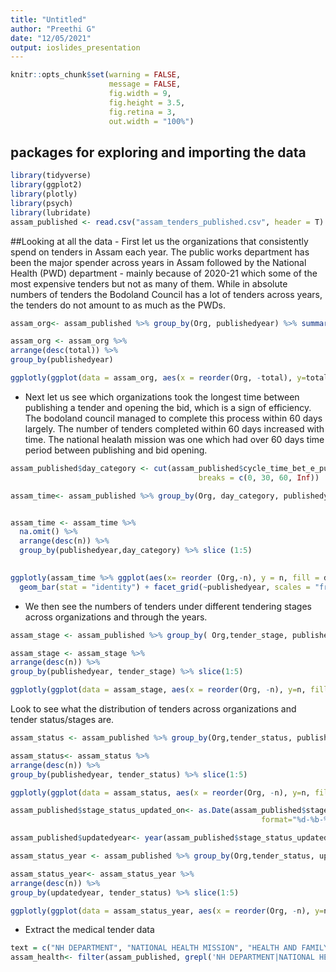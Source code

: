 ```yaml
---
title: "Untitled"
author: "Preethi G"
date: "12/05/2021"
output: ioslides_presentation
---
```


```r
knitr::opts_chunk$set(warning = FALSE,
                      message = FALSE,
                      fig.width = 9, 
                      fig.height = 3.5, 
                      fig.retina = 3,
                      out.width = "100%")
```

## packages for exploring and importing the data
```r
library(tidyverse)
library(ggplot2)
library(plotly)
library(psych)
library(lubridate)
assam_published <- read.csv("assam_tenders_published.csv", header = T)
```

##Looking at all the data
- First let us the organizations that consistently spend on tenders in Assam each year. The public works department has been the major spender across years in Assam followed by the National Health (PWD) department - mainly because of 2020-21 which some of the most expensive tenders but not as many of them. While in absolute numbers of tenders the Bodoland Council has a lot of tenders across years, the tenders do not amount to as much as the PWDs. 

```r
assam_org<- assam_published %>% group_by(Org, publishedyear) %>% summarise(total = sum(value_of_tender_in_rs, na.rm = TRUE))

assam_org <- assam_org %>% 
arrange(desc(total)) %>% 
group_by(publishedyear) 

ggplotly(ggplot(data = assam_org, aes(x = reorder(Org, -total), y=total)) + geom_bar(stat = "identity") + facet_grid(~publishedyear, scales = "free") + theme(axis.text.x=element_text(angle=90,hjust=1,vjust=.5,colour='black')))
```
- Next let us see which organizations took the longest time between publishing a tender and opening the bid, which is a sign of efficiency. The bodoland council managed to complete this process within 60 days largely. The number of tenders completed within 60 days increased with time. The national healath mission was one which had over 60 days time period between publishing and bid opening. 
```r
assam_published$day_category <- cut(assam_published$cycle_time_bet_e_publishing_date_and_opening_of_price_bid_in_days, 
                                          breaks = c(0, 30, 60, Inf))

assam_time<- assam_published %>% group_by(Org, day_category, publishedyear) %>% tally() 


assam_time <- assam_time %>% 
  na.omit() %>% 
  arrange(desc(n)) %>% 
  group_by(publishedyear,day_category) %>% slice (1:5)
  

ggplotly(assam_time %>% ggplot(aes(x= reorder (Org,-n), y = n, fill = day_category)) + 
  geom_bar(stat = "identity") + facet_grid(~publishedyear, scales = "free")+theme(axis.text.x = element_text(size = 6, angle = 90)))

```
- We then see the numbers of tenders under different tendering stages across organizations and through the years. 
```r
assam_stage <- assam_published %>% group_by( Org,tender_stage, publishedyear) %>%  tally ()

assam_stage <- assam_stage %>% 
arrange(desc(n)) %>% 
group_by(publishedyear, tender_stage) %>% slice(1:5)

ggplotly(ggplot(data = assam_stage, aes(x = reorder(Org, -n), y=n, fill = tender_stage)) + geom_bar(stat = "identity") + facet_grid(~publishedyear, scales = "free") + theme(axis.text.x=element_text(angle=90,hjust=1,vjust=.5,colour='black')))

```
Look to see what the distribution of tenders across organizations and tender status/stages are. 
```r
assam_status <- assam_published %>% group_by(Org,tender_status, publishedyear) %>%  tally ()

assam_status<- assam_status %>% 
arrange(desc(n)) %>% 
group_by(publishedyear, tender_status) %>% slice(1:5)

ggplotly(ggplot(data = assam_status, aes(x = reorder(Org, -n), y=n, fill = tender_status)) + geom_bar(stat = "identity") + facet_grid(~publishedyear, scales = "free") + theme(axis.text.x=element_text(angle=90,hjust=1,vjust=.5,colour='black')))

assam_published$stage_status_updated_on<- as.Date(assam_published$stage_status_updated_on, 
                                                        format="%d-%b-%Y")

assam_published$updatedyear<- year(assam_published$stage_status_updated_on)

assam_status_year <- assam_published %>% group_by(Org,tender_status, updatedyear) %>%  tally ()

assam_status_year<- assam_status_year %>% 
arrange(desc(n)) %>% 
group_by(updatedyear, tender_status) %>% slice(1:5)

ggplotly(ggplot(data = assam_status_year, aes(x = reorder(Org, -n), y=n, fill = factor(updatedyear))) + geom_bar(stat = "identity") + facet_grid(~tender_status, scales = "free") + theme(axis.text.x=element_text(angle=90,hjust=1,vjust=.5,colour='black')))

```
- Extract the medical tender data
```r

text = c("NH DEPARTMENT", "NATIONAL HEALTH MISSION", "HEALTH AND FAMILY WELFARE DEPARTMENT")
assam_health<- filter(assam_published, grepl('NH DEPARTMENT|NATIONAL HEALTH MISSION|HEALTH AND FAMILY WELFARE DEPARTMENT', Org))
```
